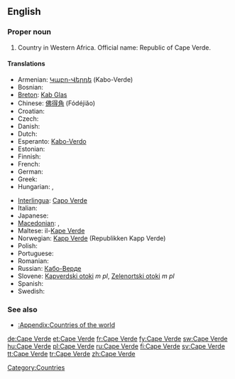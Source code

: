 ==English==
{{wikipedia}}

===Proper noun===
{{en-proper noun}}

# Country in Western Africa. Official name: Republic of Cape Verde.

====Translations====
{{trans-top|country in Western Africa}}
* Armenian: [[Կաբո-Վերդե]] (Kabo-Verde)
* Bosnian: {{t-|bs|Zelenortska Republika|f}}
* [[Breton]]: [[Kab Glas]]
* Chinese: [[佛得角]] (Fódéjiăo)
* Croatian: {{t-|hr|Zelenortska Republika|f}}
* Czech: {{t-|cs|Kapverdy|m|p}}
* Danish: {{t-|da|Kap Verde}}
* Dutch: {{t+|nl|Kaapverdië}}
* Esperanto: [[Kabo-Verdo]]
* Estonian: {{t-|et|Roheneemesaared}}
* Finnish: {{t+|fi|Kap Verde}}
* French: {{t+|fr|Cap-Vert}}
* German: {{t+|de|Kap Verde}}
* Greek: {{t-|el|Πράσινο Ακρωτήριο|n|tr=Prásino Akrotírio|sc=Grek}}
* Hungarian: {{t+|hu|Zöld-foki Köztársaság}}, {{t-|hu|Zöld-foki-szigetek}}
{{trans-mid}}
* [[Interlingua]]: [[Capo Verde]]
* Italian: {{t-|it|Capo Verde}}
* Japanese: {{t+|ja|カーボベルデ|tr=Kāboberude|sc=Jpan}}
* [[Macedonian]]: {{t|mk|Зелено’ртска Република|p|tr=Zeleno'rtska Repúblika|sc=Cyrl}}, {{t|mk|Зелено’ртски Острови|p|tr=Zeleno'rtski Óstrovi|sc=Cyrl}}
* Maltese: il-[[Kape Verde]]
* Norwegian: [[Kapp Verde]] (Republikken Kapp Verde)
* Polish: {{t+|pl|Republika Zielonego Przylądka|f}}
* Portuguese: {{t+|pt|Cabo Verde}}
* Romanian: {{t-|ro|Capul Verde|n}}
* Russian: [[Кабо-Верде]]
* Slovene: [[Kapverdski otoki]] ''m pl'', [[Zelenortski otoki]] ''m pl''
* Spanish: {{t+|es|Cabo Verde}}
* Swedish: {{t+|sv|Kap Verde}}
{{trans-bottom}}

===See also===
* [[:Appendix:Countries of the world]]

[[Category:Countries]]

[[de:Cape Verde]]
[[et:Cape Verde]]
[[fr:Cape Verde]]
[[fy:Cape Verde]]
[[sw:Cape Verde]]
[[hu:Cape Verde]]
[[pl:Cape Verde]]
[[ru:Cape Verde]]
[[fi:Cape Verde]]
[[sv:Cape Verde]]
[[tt:Cape Verde]]
[[tr:Cape Verde]]
[[zh:Cape Verde]]